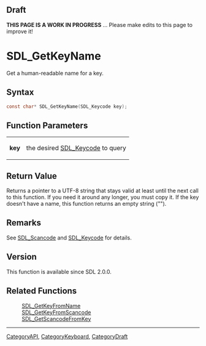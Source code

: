 
== Draft ==

'''THIS PAGE IS A WORK IN PROGRESS''' ... Please make edits to this page to improve it!
= SDL_GetKeyName =

Get a human-readable name for a key.

== Syntax ==

<syntaxhighlight lang='c'>
const char* SDL_GetKeyName(SDL_Keycode key);
</syntaxhighlight>

== Function Parameters ==

{|
|'''key'''
|the desired [[SDL_Keycode]] to query
|}

== Return Value ==

Returns a pointer to a UTF-8 string that stays valid at least until the
next call to this function. If you need it around any longer, you must copy
it. If the key doesn't have a name, this function returns an empty string
("").

== Remarks ==

See [[SDL_Scancode]] and [[SDL_Keycode]] for details.

== Version ==

This function is available since SDL 2.0.0.

== Related Functions ==

:[[SDL_GetKeyFromName]]
:[[SDL_GetKeyFromScancode]]
:[[SDL_GetScancodeFromKey]]

----
[[CategoryAPI]], [[CategoryKeyboard]], [[CategoryDraft]]



